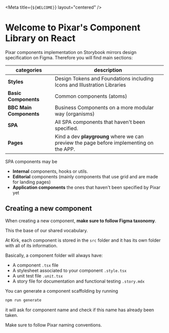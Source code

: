 


<Meta title={`${WELCOME}`} layout="centered" />

# Welcome to Pixar's Component Library on React

Pixar components implementation on Storybook mirrors design specification on Figma. 
Therefore you  will find main sections:

| categories | description   |
| ------------- |-------------|
| **Styles** | Design Tokens and Foundations including Icons and Illustration Libraries |
| **Basic Components** | Common components (atoms) |
| **BBC Main Components** | Business Components on a more modular way (organisms) |
| **SPA** | All SPA components that haven't been specified. |
| **Pages** | Kind a dev **playgroung** where we can preview the page before implementing on the APP. |

SPA components may be
 - **Internal** components, hooks or utils.
 - **Editorial** components (mainly components that use grid and are made for landing pages)
 - **Application components** the ones that haven't been specified by Pixar yet




## Creating a new component

When creating a new component, **make sure to follow Figma taxonomy**. 

This the base of our shared vocabulary.

At Kirk, each component is stored in the `src` folder and it has its own folder with all of its information. 

Basically, a component folder will always have:

- A component `.tsx` file
- A stylesheet associated to your component `.style.tsx`
- A unit test file `.unit.tsx`
- A story file for documentation and functional testing `.story.mdx`

You can generate a component scaffolding by running

```bash
npm run generate
```

it will ask for component name and check if this name has already been taken. 

Make sure to follow Pixar naming conventions.



